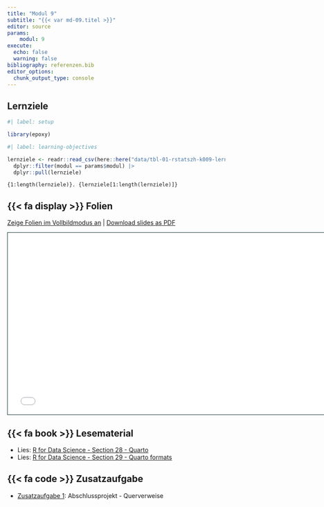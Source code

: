 ```yaml
---
title: "Modul 9"
subtitle: "{{< var md-09.titel >}}"
editor: source
params:
    modul: 9
execute: 
  echo: false
  warning: false
bibliography: referenzen.bib
editor_options: 
  chunk_output_type: console
---
```


## Lernziele

```r
#| label: setup

library(epoxy)
```

```r
#| label: learning-objectives

lernziele <- readr::read_csv(here::here("data/tbl-01-rstatszh-k009-lernziele.csv")) |> 
  dplyr::filter(modul == params$modul) |>
  dplyr::pull(lernziele)

```

```epoxy
{1:length(lernziele)}. {lernziele[1:length(lernziele)]}
```

## {{< fa display >}} Folien

[Zeige Folien im Vollbildmodus an](../folien/md-09-quarto.html) | [Download slides as PDF](https://github.com/rstatszh-k009/website/raw/main/folien/md-09-quarto.pdf)

```{=html}
<iframe class="slide-deck" src="../folien/md-09-quarto.html" height="420" width="747" style="border: 1px solid #123233;"></iframe>
```

## {{< fa book >}} Lesematerial

- Lies: [R for Data Science - Section 28 - Quarto](https://r4ds.hadley.nz/quarto)
- Lies: [R for Data Science - Section 29 - Quarto formats](https://r4ds.hadley.nz/quarto-formats)

## {{< fa code >}} Zusatzaufgabe

- [Zusatzaufgabe 1](../zusatzaufgaben/md-06/za-09-01-abschlussprojekt.qmd): Abschlussprojekt - Querverweise 
